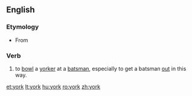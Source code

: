 {{also|York}}
==English==

===Etymology===
* From {{term|yorker}}

===Verb===
{{en-verb}}

# {{cricket}} to [[bowl]] a [[yorker]] at a [[batsman]], especially to get a batsman [[out]] in this way.

[[et:york]]
[[lt:york]]
[[hu:york]]
[[ro:york]]
[[zh:york]]